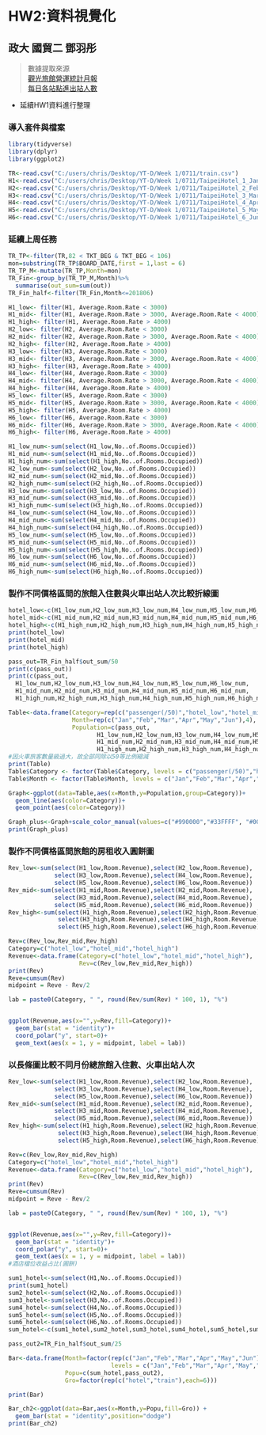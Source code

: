 # HW2:資料視覺化
## 政大 國貿二 鄧羽彤
    
> 數據提取來源  
>  <a href=https://admin.taiwan.net.tw/FileUploadCategoryListC003330.aspx?Pindex=2&CategoryID=0dcf358f-f875-452d-8d14-2b715d02ab1a&appname=FileUploadCategoryListC003330>觀光旅館營運統計月報</a>  
>  <a href=https://data.gov.tw/dataset/8792>每日各站點進出站人數</a>    

* 延續HW1資料進行整理  

### 導入套件與檔案
```r
library(tidyverse)
library(dplyr)
library(ggplot2)

TR<-read.csv("C:/users/chris/Desktop/YT-D/Week 1/0711/train.csv")
H1<-read.csv("C:/users/chris/Desktop/YT-D/Week 1/0711/TaipeiHotel_1_Jan.csv")
H2<-read.csv("C:/users/chris/Desktop/YT-D/Week 1/0711/TaipeiHotel_2_Feb.csv")
H3<-read.csv("C:/users/chris/Desktop/YT-D/Week 1/0711/TaipeiHotel_3_Mar.csv")
H4<-read.csv("C:/users/chris/Desktop/YT-D/Week 1/0711/TaipeiHotel_4_Apr.csv")
H5<-read.csv("C:/users/chris/Desktop/YT-D/Week 1/0711/TaipeiHotel_5_May.csv")
H6<-read.csv("C:/users/chris/Desktop/YT-D/Week 1/0711/TaipeiHotel_6_Jun.csv")
```
### 延續上周任務
```r
TR_TP<-filter(TR,82 < TKT_BEG & TKT_BEG < 106)
mon=substring(TR_TP$BOARD_DATE,first = 1,last = 6)
TR_TP_M<-mutate(TR_TP,Month=mon)
TR_Fin<-group_by(TR_TP_M,Month)%>%
  summarise(out_sum=sum(out))
TR_Fin_half<-filter(TR_Fin,Month<=201806)

H1_low<- filter(H1, Average.Room.Rate < 3000)
H1_mid<- filter(H1, Average.Room.Rate > 3000, Average.Room.Rate < 4000)
H1_high<- filter(H1, Average.Room.Rate > 4000)
H2_low<- filter(H2, Average.Room.Rate < 3000)
H2_mid<- filter(H2, Average.Room.Rate > 3000, Average.Room.Rate < 4000)
H2_high<- filter(H2, Average.Room.Rate > 4000)
H3_low<- filter(H3, Average.Room.Rate < 3000)
H3_mid<- filter(H3, Average.Room.Rate > 3000, Average.Room.Rate < 4000)
H3_high<- filter(H3, Average.Room.Rate > 4000)
H4_low<- filter(H4, Average.Room.Rate < 3000)
H4_mid<- filter(H4, Average.Room.Rate > 3000, Average.Room.Rate < 4000)
H4_high<- filter(H4, Average.Room.Rate > 4000)
H5_low<- filter(H5, Average.Room.Rate < 3000)
H5_mid<- filter(H5, Average.Room.Rate > 3000, Average.Room.Rate < 4000)
H5_high<- filter(H5, Average.Room.Rate > 4000)
H6_low<- filter(H6, Average.Room.Rate < 3000)
H6_mid<- filter(H6, Average.Room.Rate > 3000, Average.Room.Rate < 4000)
H6_high<- filter(H6, Average.Room.Rate > 4000)

H1_low_num<-sum(select(H1_low,No..of.Rooms.Occupied))
H1_mid_num<-sum(select(H1_mid,No..of.Rooms.Occupied))
H1_high_num<-sum(select(H1_high,No..of.Rooms.Occupied))
H2_low_num<-sum(select(H2_low,No..of.Rooms.Occupied))
H2_mid_num<-sum(select(H2_mid,No..of.Rooms.Occupied))
H2_high_num<-sum(select(H2_high,No..of.Rooms.Occupied))
H3_low_num<-sum(select(H3_low,No..of.Rooms.Occupied))
H3_mid_num<-sum(select(H3_mid,No..of.Rooms.Occupied))
H3_high_num<-sum(select(H3_high,No..of.Rooms.Occupied))
H4_low_num<-sum(select(H4_low,No..of.Rooms.Occupied))
H4_mid_num<-sum(select(H4_mid,No..of.Rooms.Occupied))
H4_high_num<-sum(select(H4_high,No..of.Rooms.Occupied))
H5_low_num<-sum(select(H5_low,No..of.Rooms.Occupied))
H5_mid_num<-sum(select(H5_mid,No..of.Rooms.Occupied))
H5_high_num<-sum(select(H5_high,No..of.Rooms.Occupied))
H6_low_num<-sum(select(H6_low,No..of.Rooms.Occupied))
H6_mid_num<-sum(select(H6_mid,No..of.Rooms.Occupied))
H6_high_num<-sum(select(H6_high,No..of.Rooms.Occupied))

```
### 製作不同價格區間的旅館入住數與火車出站人次比較折線圖  
```r
hotel_low<-c(H1_low_num,H2_low_num,H3_low_num,H4_low_num,H5_low_num,H6_low_num)
hotel_mid<-c(H1_mid_num,H2_mid_num,H3_mid_num,H4_mid_num,H5_mid_num,H6_mid_num)
hotel_high<-c(H1_high_num,H2_high_num,H3_high_num,H4_high_num,H5_high_num,H6_high_num)
print(hotel_low)
print(hotel_mid)
print(hotel_high)

pass_out=TR_Fin_half$out_sum/50
print(c(pass_out))
print(c(pass_out,
  H1_low_num,H2_low_num,H3_low_num,H4_low_num,H5_low_num,H6_low_num,
  H1_mid_num,H2_mid_num,H3_mid_num,H4_mid_num,H5_mid_num,H6_mid_num,
  H1_high_num,H2_high_num,H3_high_num,H4_high_num,H5_high_num,H6_high_num))

Table<-data.frame(Category=rep(c("passenger(/50)","hotel_low","hotel_mid","hotel_high"),each=6),
                  Month=rep(c("Jan","Feb","Mar","Apr","May","Jun"),4),
                  Population=c(pass_out,
                         H1_low_num,H2_low_num,H3_low_num,H4_low_num,H5_low_num,H6_low_num,
                         H1_mid_num,H2_mid_num,H3_mid_num,H4_mid_num,H5_mid_num,H6_mid_num,
                         H1_high_num,H2_high_num,H3_high_num,H4_high_num,H5_high_num,H6_high_num))
#因火車旅客數量級過大，故全部同除以50等比例縮減
print(Table)
Table$Category <- factor(Table$Category, levels = c("passenger(/50)","hotel_low","hotel_mid","hotel_high"), ordered = TRUE )
Table$Month <- factor(Table$Month, levels = c("Jan","Feb","Mar","Apr","May","Jun"), ordered = TRUE )

Graph<-ggplot(data=Table,aes(x=Month,y=Population,group=Category))+
  geom_line(aes(color=Category))+
  geom_point(aes(color=Category))

Graph_plus<-Graph+scale_color_manual(values=c("#990000","#33FFFF", "#0000FF","#000066"))
print(Graph_plus)
```

###  製作不同價格區間旅館的房租收入圓餅圖

```r
Rev_low<-sum(select(H1_low,Room.Revenue),select(H2_low,Room.Revenue),
             select(H3_low,Room.Revenue),select(H4_low,Room.Revenue),
             select(H5_low,Room.Revenue),select(H6_low,Room.Revenue))
Rev_mid<-sum(select(H1_mid,Room.Revenue),select(H2_mid,Room.Revenue),
             select(H3_mid,Room.Revenue),select(H4_mid,Room.Revenue),
             select(H5_mid,Room.Revenue),select(H6_mid,Room.Revenue))
Rev_high<-sum(select(H1_high,Room.Revenue),select(H2_high,Room.Revenue),
              select(H3_high,Room.Revenue),select(H4_high,Room.Revenue),
              select(H5_high,Room.Revenue),select(H6_high,Room.Revenue))

Rev=c(Rev_low,Rev_mid,Rev_high)
Category=c("hotel_low","hotel_mid","hotel_high")
Revenue<-data.frame(Category=c("hotel_low","hotel_mid","hotel_high"),
                    Rev=c(Rev_low,Rev_mid,Rev_high))
print(Rev)
Reve=cumsum(Rev)
midpoint = Reve - Rev/2

lab = paste0(Category, " ", round(Rev/sum(Rev) * 100, 1), "%")


ggplot(Revenue,aes(x="",y=Rev,fill=Category))+
  geom_bar(stat = "identity")+
  coord_polar("y", start=0)+
  geom_text(aes(x = 1, y = midpoint, label = lab))
```
### 以長條圖比較不同月份總旅館入住數、火車出站人次
```r
Rev_low<-sum(select(H1_low,Room.Revenue),select(H2_low,Room.Revenue),
             select(H3_low,Room.Revenue),select(H4_low,Room.Revenue),
             select(H5_low,Room.Revenue),select(H6_low,Room.Revenue))
Rev_mid<-sum(select(H1_mid,Room.Revenue),select(H2_mid,Room.Revenue),
             select(H3_mid,Room.Revenue),select(H4_mid,Room.Revenue),
             select(H5_mid,Room.Revenue),select(H6_mid,Room.Revenue))
Rev_high<-sum(select(H1_high,Room.Revenue),select(H2_high,Room.Revenue),
              select(H3_high,Room.Revenue),select(H4_high,Room.Revenue),
              select(H5_high,Room.Revenue),select(H6_high,Room.Revenue))

Rev=c(Rev_low,Rev_mid,Rev_high)
Category=c("hotel_low","hotel_mid","hotel_high")
Revenue<-data.frame(Category=c("hotel_low","hotel_mid","hotel_high"),
                    Rev=c(Rev_low,Rev_mid,Rev_high))
print(Rev)
Reve=cumsum(Rev)
midpoint = Reve - Rev/2

lab = paste0(Category, " ", round(Rev/sum(Rev) * 100, 1), "%")


ggplot(Revenue,aes(x="",y=Rev,fill=Category))+
  geom_bar(stat = "identity")+
  coord_polar("y", start=0)+
  geom_text(aes(x = 1, y = midpoint, label = lab))
#酒店檔位收益占比(圓餅)

sum1_hotel<-sum(select(H1,No..of.Rooms.Occupied))
print(sum1_hotel)
sum2_hotel<-sum(select(H2,No..of.Rooms.Occupied))
sum3_hotel<-sum(select(H3,No..of.Rooms.Occupied))
sum4_hotel<-sum(select(H4,No..of.Rooms.Occupied))
sum5_hotel<-sum(select(H5,No..of.Rooms.Occupied))
sum6_hotel<-sum(select(H6,No..of.Rooms.Occupied))
sum_hotel<-c(sum1_hotel,sum2_hotel,sum3_hotel,sum4_hotel,sum5_hotel,sum6_hotel)

pass_out2=TR_Fin_half$out_sum/25

Bar<-data.frame(Month=factor(rep(c("Jan","Feb","Mar","Apr","May","Jun"),2),
                             levels = c("Jan","Feb","Mar","Apr","May","Jun")),
                Popu=c(sum_hotel,pass_out2),
                Gro=factor(rep(c("hotel","train"),each=6)))

print(Bar)

Bar_ch2<-ggplot(data=Bar,aes(x=Month,y=Popu,fill=Gro)) +
  geom_bar(stat = "identity",position="dodge")
print(Bar_ch2)

```